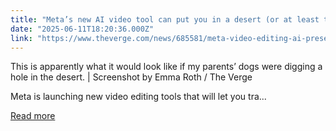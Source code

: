 ```yaml
---
title: "Meta’s new AI video tool can put you in a desert (or at least try to)"
date: "2025-06-11T18:20:36.000Z"
link: "https://www.theverge.com/news/685581/meta-video-editing-ai-preset-prompts"
---
```


This is apparently what it would look like if my parents’ dogs were digging a hole in the desert. | Screenshot by Emma Roth / The Verge

Meta is launching new video editing tools that will let you tra...

[Read more](https://www.theverge.com/news/685581/meta-video-editing-ai-preset-prompts)
